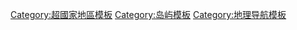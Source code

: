 {{Navbox
|name = 千島群島
|listclass=hlist
|state = autocollapse
|title = [[千島群島]]

|group1 = 島嶼 
|list1= {{Navbox|child
|group1 = 北千島群島
|list1 =
* [[占守島]]{{small|（舒姆舒島）}}
* [[阿賴度島]]{{small|（阿特拉索夫島）}}
* [[幌筵島]]{{small|（帕拉穆希爾島）}}
* [[志林規島]]{{small|（安季費洛夫島）}}

|group2 = 中千島群島
|list2 = 
* [[磨勘留島]]{{small|（馬坎魯希島）}}
* [[温祢古丹岛]]{{small|（奧涅科坦島）}} 
* [[春牟古丹島]]{{small|（哈里姆科坦島）}} 
* [[越渴磨島]]{{small|（埃卡爾馬島）}}  
* [[知林古丹島]]{{small|（奇林科坦島）}}  
* [[捨子古丹島]]{{small|（希阿沙科坦島）}} 
* [[牟知列岩]]{{small|（洛武什基岩）}}  
* [[雷公計島]]{{small|（雷科克島）}} 
* [[松輪島]]{{small|（馬圖阿島）}}  
* [[羅處和島]]{{small|（拉斯舒阿島）}}  
* [[摺手岩]]{{small|（斯列德尼岩）}}  
* [[宇志知島]]{{small|（烏希希爾島）}}  
* [[計吐夷島]]{{small|（克托伊島）}}   
* [[新知島]]{{small|（希穆希爾島）}}  
* [[武魯頓島]]{{small|（布羅烏托納島）}}  
* [[知理保以島]]{{small|（奇爾波伊島）}}  
* [[得撫島]]{{small|（烏魯普島）}}
|group3 = [[南千岛群岛]]
|list3 = 
* [[擇捉島]]{{small|（伊圖魯普島）}} 
* [[國後島]]{{small|（庫納希爾島）}} 
* [[色丹島]]{{small|（希科坦島）}} 
* [[齒舞群島]]{{small|（赫巴馬伊群島）}}
** [[多樂島]]{{small|（波隆斯基島）}} 
** [[海馬島 (齒舞群島)|海馬島]]{{small|（奧斯科爾基島）}} 
** [[志發島]]{{small|（澤廖內島）}}  
** [[春苅島]]{{small|（焦明島）}} 
** [[勇留島]]{{small|（尤里島）}}  
** [[秋勇留島]]{{small|（阿努欽島）}}  
** [[水晶島]]{{small|（坦菲利耶夫島）}}  
** [[貝殼島]]{{small|（西格納爾內島）}} 
}}
|group2 = 行政區劃
|list2 =
* [[北庫里爾斯克區]]
* [[庫里爾斯克區]]
* [[南庫里爾斯克區]]

|group3 = 主权问题
|list3 =
* [[日俄和亲通好条约]]
* [[日俄修好通商條約]]
* [[日俄庫頁島暫定規則]]
* [[庫頁島千島交換條約]]
* [[舊金山和約]]
* [[日蘇共同宣言]]
* [[南千島群島爭議]]
* {{link-ja|二島返還論|二島返還論}}
|group4 = 其他相關
|list4 = 
* [[鄂霍次克海]] 
* [[親潮]]（千島海流）
* [[千岛海沟]] 
* [[根室海峽]] 
* [[千岛海峡]] 
* [[擇捉水道]] 
* [[國後水道]] 
* [[單冠灣]] 
* [[堪察加半島]] 
* [[洛帕特卡角]] 
* [[北海道]] 
* [[库页岛]] 
* [[萨哈林州]] 
* [[阿伊努人]] 
* [[环太平洋火山带]] 
* [[千島群島登陸行動]] 
**[[占守島戰役]]

|below = 島嶼名之後以括號附註俄語名字。<br>日本稱南千島群島為「北方四島」，並宣稱對其擁有主權。
|belowstyle = background-color:#eee;
}}<noinclude>
[[Category:超國家地區模板]]
[[Category:岛屿模板]]
[[Category:地理导航模板]]
</noinclude>